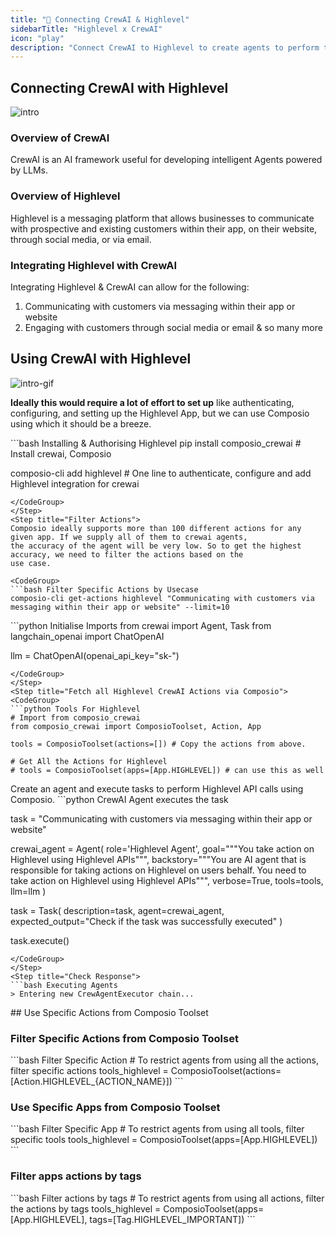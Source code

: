 ```yaml
---
title: "🚀 Connecting CrewAI & Highlevel"
sidebarTitle: "Highlevel x CrewAI"
icon: "play"
description: "Connect CrewAI to Highlevel to create agents to perform tasks using natural language"
---
```


## Connecting CrewAI with Highlevel
![intro](/media/intro.jpg)

### Overview of CrewAI

CrewAI is an AI framework useful for developing intelligent Agents powered by LLMs.

### Overview of Highlevel

Highlevel is a messaging platform that allows businesses to communicate with prospective and existing customers within their app, on their website, through social media, or via email.

### Integrating Highlevel with CrewAI

Integrating Highlevel & CrewAI can allow for the following:

1. Communicating with customers via messaging within their app or website
2. Engaging with customers through social media or email
& so many more

## Using CrewAI with Highlevel
![intro-gif](/media/intro.gif)
<Steps>
<Step title="Setting Up the Environment">

**Ideally this would require a lot of effort to set up** like authenticating, configuring, and setting up the Highlevel App, but we can use Composio using which it should be a breeze.

<CodeGroup>
```bash Installing & Authorising Highlevel
pip install composio_crewai # Install crewai, Composio 

composio-cli add highlevel # One line to authenticate, configure and add Highlevel integration for crewai
```
</CodeGroup>
</Step>
<Step title="Filter Actions">
Composio ideally supports more than 100 different actions for any given app. If we supply all of them to crewai agents, 
the accuracy of the agent will be very low. So to get the highest accuracy, we need to filter the actions based on the 
use case.

<CodeGroup>
```bash Filter Specific Actions by Usecase
composio-cli get-actions highlevel "Communicating with customers via messaging within their app or website" --limit=10
```
</CodeGroup>

</Step>
<Step title="Import Base Packages">

<CodeGroup>
```python Initialise Imports
from crewai import Agent, Task
from langchain_openai import ChatOpenAI

llm = ChatOpenAI(openai_api_key="sk-<OPENAI KEY>")
```
</CodeGroup>
</Step>
<Step title="Fetch all Highlevel CrewAI Actions via Composio">
<CodeGroup>
```python Tools For Highlevel
# Import from composio_crewai
from composio_crewai import ComposioToolset, Action, App

tools = ComposioToolset(actions=[]) # Copy the actions from above. 

# Get All the Actions for Highlevel
# tools = ComposioToolset(apps=[App.HIGHLEVEL]) # can use this as well
```
</CodeGroup>
</Step>
<Step title="Execute the Agent">
Create an agent and execute tasks to perform Highlevel API calls using Composio. 
<CodeGroup>
```python CrewAI Agent executes the task

task = "Communicating with customers via messaging within their app or website"

crewai_agent = Agent(
    role='Highlevel Agent',
    goal="""You take action on Highlevel using Highlevel APIs""",
    backstory="""You are AI agent that is responsible for taking actions on Highlevel on users behalf. You need to take action on Highlevel using Highlevel APIs""",
    verbose=True,
    tools=tools,
    llm=llm
)

task = Task(
    description=task,
    agent=crewai_agent,
    expected_output="Check if the task was successfully executed"
)

task.execute()
```
</CodeGroup>
</Step>
<Step title="Check Response">
```bash Executing Agents
> Entering new CrewAgentExecutor chain...
```
</Step>
</Steps>
## Use Specific Actions from Composio Toolset

### Filter Specific Actions from Composio Toolset

<CodeGroup>
```bash Filter Specific Action
# To restrict agents from using all the actions, filter specific actions
tools_highlevel = ComposioToolset(actions=[Action.HIGHLEVEL_{ACTION_NAME}])
```
</CodeGroup>

### Use Specific Apps from Composio Toolset
<CodeGroup>
```bash Filter Specific App
# To restrict agents from using all tools, filter specific tools
tools_highlevel = ComposioToolset(apps=[App.HIGHLEVEL])
```
</CodeGroup>

### Filter apps actions by tags 
<CodeGroup>
```bash Filter actions by tags
# To restrict agents from using all actions, filter the actions by tags
tools_highlevel = ComposioToolset(apps=[App.HIGHLEVEL], tags=[Tag.HIGHLEVEL_IMPORTANT])
```
</CodeGroup>